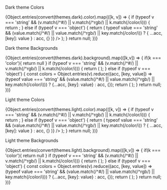 


<Meta title="Basics/ColorPalette" />

<SideBySide>
  <div style={{background: '#202020' }}>
<ThemeProvider theme={ensure(themes.dark)}>

Dark theme Colors

<ColorPalette>
  {Object.entries(convert(themes.dark).color).map(([k, v]) => {
    if (typeof v === 'string' && (v.match(/^#/) || v.match(/^rgb/) || k.match(/color/i))) {
      return <ColorItem key={k} title={k} colors={{ [k]: v }} />;
    } else if (typeof v === 'object') {
      return (
        <ColorItem
          key={k}
          title={k}
          colors={Object.entries(v).reduce(
            (acc, [key, value]) =>
              typeof value === 'string' &&
              (value.match(/^#/) || value.match(/^rgb/) || key.match(/color/i))
                ? { ...acc, [key]: value }
                : acc,
            {}
          )}
        />
      );
    }
    return null;
  })}
</ColorPalette>

Dark theme Backgrounds

<ColorPalette>
  {Object.entries(convert(themes.dark).background).map(([k,v]) => {
    if(k === 'color'){
      return null
    }
    if (typeof v === 'string' && (v.match(/^#/) || v.match(/^rgb/) || k.match(/color/i))) {
      return (
        <ColorItem
          key={k}
          title={k}
          colors={{ [k]: v }}
        />
      );
    } else if (typeof v === 'object') {
      const colors = Object.entries(v).reduce((acc, [key, value]) => (typeof value === 'string' && (value.match(/^#/) || value.match(/^rgb/) || key.match(/color/i))) ? {...acc, [key]: value} : acc, {});
      return (
        <ColorItem
          key={k}
          title={k}
          colors={colors}
        />
      );
    }
    return null;
  })}
</ColorPalette>
  </ThemeProvider></div>
  <div styles={{ background: '#eeeeee'}}>

Light theme Colors

<ColorPalette>
  {Object.entries(convert(themes.light).color).map(([k, v]) => {
    if (typeof v === 'string' && (v.match(/^#/) || v.match(/^rgb/) || k.match(/color/i))) {
      return <ColorItem key={k} title={k} colors={{ [k]: v }} />;
    } else if (typeof v === 'object') {
      return (
        <ColorItem
          key={k}
          title={k}
          colors={Object.entries(v).reduce(
            (acc, [key, value]) =>
              typeof value === 'string' &&
              (value.match(/^#/) || value.match(/^rgb/) || key.match(/color/i))
                ? { ...acc, [key]: value }
                : acc,
            {}
          )}
        />
      );
    }
    return null;
  })}
</ColorPalette>

Light theme Backgrounds

<ColorPalette>
  {Object.entries(convert(themes.light).background).map(([k,v]) => {
    if(k === 'color'){
      return null
    }
    if (typeof v === 'string' && (v.match(/^#/) || v.match(/^rgb/) || k.match(/color/i))) {
      return (
        <ColorItem
          key={k}
          title={k}
          colors={{ [k]: v }}
        />
      );
    } else if (typeof v === 'object') {
      const colors = Object.entries(v).reduce((acc, [key, value]) => (typeof value === 'string' && (value.match(/^#/) || value.match(/^rgb/) || key.match(/color/i))) ? {...acc, [key]: value} : acc, {});
      return (
        <ColorItem
          key={k}
          title={k}
          colors={colors}
        />
      );
    }
    return null;
  })}
</ColorPalette>
  </div>
</SideBySide>

